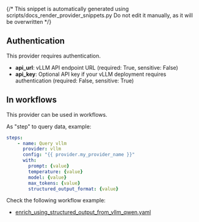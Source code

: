 {/* This snippet is automatically generated using scripts/docs_render_provider_snippets.py 
Do not edit it manually, as it will be overwritten */}

## Authentication
This provider requires authentication.
- **api_url**: vLLM API endpoint URL (required: True, sensitive: False)
- **api_key**: Optional API key if your vLLM deployment requires authentication (required: False, sensitive: True)


## In workflows

This provider can be used in workflows.


As "step" to query data, example:
```yaml
steps:
    - name: Query vllm
      provider: vllm
      config: "{{ provider.my_provider_name }}"
      with:
        prompt: {value}  
        temperature: {value}  
        model: {value}  
        max_tokens: {value}  
        structured_output_format: {value}  
```





Check the following workflow example:
- [enrich_using_structured_output_from_vllm_qwen.yaml](https://github.com/keephq/keep/blob/main/examples/workflows/enrich_using_structured_output_from_vllm_qwen.yaml)

